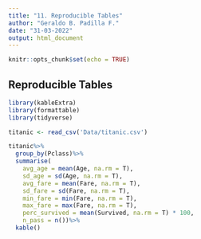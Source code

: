 ```yaml
---
title: "11. Reproducible Tables"
author: "Geraldo B. Padilla F."
date: "31-03-2022"
output: html_document
---
```


```r
knitr::opts_chunk$set(echo = TRUE)
```

## Reproducible Tables

```r
library(kableExtra)
library(formattable)
library(tidyverse)
```


```r
titanic <- read_csv('Data/titanic.csv')

titanic%>%
  group_by(Pclass)%>%
  summarise(
    avg_age = mean(Age, na.rm = T),
    sd_age = sd(Age, na.rm = T),
    avg_fare = mean(Fare, na.rm = T),
    sd_fare = sd(Fare, na.rm = T),
    min_fare = min(Fare, na.rm = T),
    max_fare = max(Fare, na.rm = T),
    perc_survived = mean(Survived, na.rm = T) * 100,
    n_pass = n())%>%
  kable()
```

